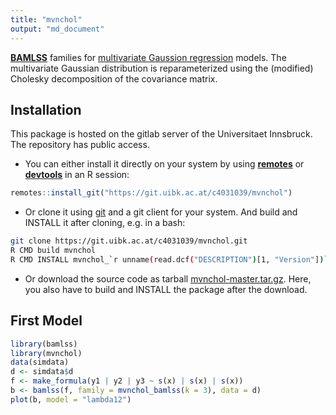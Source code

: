 ```yaml
---
title: "mvnchol"
output: "md_document"
---
```


[**BAMLSS**](http://www.bamlss.org/) families for
[multivariate Gaussion regression](https://arxiv.org/abs/2102.13518)
models. The multivariate Gaussian distribution is
reparameterized using the (modified) Cholesky
decomposition of the covariance matrix.

## Installation

This package is hosted on the gitlab server of the Universitaet
Innsbruck. The repository has public access.

* You can either install it directly on your system by
    using [**remotes**](https://remotes.r-lib.org/) or
	[**devtools**](https://devtools.r-lib.org/) in an R session:

```r
remotes::install_git("https://git.uibk.ac.at/c4031039/mvnchol")
```

* Or clone it using [git](https://git-scm.com/) and a git client for your system.
    And build and INSTALL it after cloning, e.g. in a bash:

```bash
git clone https://git.uibk.ac.at/c4031039/mvnchol.git
R CMD build mvnchol
R CMD INSTALL mvnchol_`r unname(read.dcf("DESCRIPTION")[1, "Version"])`.tar.gz
```

* Or download the source code as tarball
[mvnchol-master.tar.gz](https://git.uibk.ac.at/c4031039/mvnchol/-/archive/master/mvnchol-master.tar.gz).
Here, you also have to build and INSTALL the package after the download.

## First Model

```r
library(bamlss)
library(mvnchol)
data(simdata)
d <- simdata$d
f <- make_formula(y1 | y2 | y3 ~ s(x) | s(x) | s(x))
b <- bamlss(f, family = mvnchol_bamlss(k = 3), data = d)
plot(b, model = "lambda12")
```


